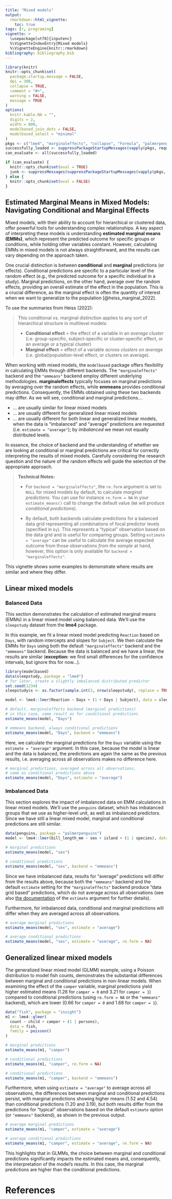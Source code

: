 ```yaml
---
title: "Mixed models"
output:
  rmarkdown::html_vignette:
    toc: true
tags: [r, programing]
vignette: >
  \usepackage[utf8]{inputenc}
  %\VignetteIndexEntry{Mixed models}
  %\VignetteEngine{knitr::rmarkdown}
bibliography: bibliography.bib
---
```


```r
library(knitr)
knitr::opts_chunk$set(
  package.startup.message = FALSE,
  dpi = 300,
  collapse = TRUE,
  comment = "#>",
  warning = FALSE,
  message = TRUE
)
options(
  knitr.kable.NA = "",
  digits = 2,
  width = 800,
  modelbased_join_dots = FALSE,
  modelbased_select = "minimal"
)
pkgs <- c("lme4", "marginaleffects", "collapse", "Formula", "palmerpenguins")
successfully_loaded <- suppressPackageStartupMessages(vapply(pkgs, requireNamespace, FUN.VALUE = logical(1L), quietly = TRUE))
can_evaluate <- all(successfully_loaded)

if (can_evaluate) {
  knitr::opts_chunk$set(eval = TRUE)
  junk <- suppressMessages(suppressPackageStartupMessages(vapply(pkgs, require, FUN.VALUE = logical(1L), quietly = TRUE, character.only = TRUE)))
} else {
  knitr::opts_chunk$set(eval = FALSE)
}
```

## Estimated Marginal Means in Mixed Models: Navigating Conditional and Marginal Effects

Mixed models, with their ability to account for hierarchical or clustered data, offer powerful tools for understanding complex relationships. A key aspect of interpreting these models is understanding **estimated marginal means (EMMs)**, which represent the predicted outcome for specific groups or conditions, while holding other variables constant. However, calculating EMMs in mixed models is not always straightforward, and the results can vary depending on the approach taken.

One crucial distinction is between **conditional** and **marginal** predictions (or effects). Conditional predictions are specific to a particular level of the random effect (e.g., the predicted outcome for a specific individual in a study). Marginal predictions, on the other hand, average over the random effects, providing an overall estimate of the effect in the population. This is a crucial difference, as the marginal effect is often the quantity of interest when we want to generalize to the population [@heiss_marginal_2022].

To use the summaries from Heiss (2022):

> This conditional vs. marginal distinction applies to any sort of hierarchical structure in multilevel models:
>
> - **Conditional effect** = the effect of a variable in an *average cluster* (i.e. group-specific, subject-specific or cluster-specific effect, or an average or a typical cluster)
> - **Marginal effect** = effect of a variable *across clusters on average* (i.e. global/population-level effect, or clusters on average).

When working with mixed models, the `modelbased` package offers flexibility in calculating EMMs through different backends. The `"marginaleffects"` backend and the `"emmeans"` backend employ different underlying methodologies. **marginaleffects** typically focuses on marginal predictions by averaging over the random effects, while **emmeans** provides conditional predictions. Consequently, the EMMs obtained using these two backends may differ. As we will see, conditional and marginal predictions...

- ... are usually similar for linear mixed models
- ... are usually different for generalized linear mixed models
- ... are usually different for both linear and generalized linear models, when the data is "imbalanced" and "average" predictions are requested (i.e. `estimate = "average"`); by _imbalanced_ we mean not equally distributed levels.

In essence, the choice of backend and the understanding of whether we are looking at conditional or marginal predictions are critical for correctly interpreting the results of mixed models. Carefully considering the research question and the nature of the random effects will guide the selection of the appropriate approach.

> **Technical Notes:**
>
> - For `backend = "marginaleffects"`, the `re.form` argument is set to `NULL` for mixed models by default, to calculate _marginal predictions_. You can use for instance `re.form = NA` in your `estimate_means()` call to change the default value (`NA` will produce _conditional predictions_).
>
> - By default, both backends calculate predictions for a balanced data grid representing all combinations of focal predictor levels (specified in `by`). This represents a "typical" observation based on the data grid and is useful for comparing groups. Setting `estimate = "average"` can be useful to calculate the average expected outcome from those observations _from the sample_ at hand, however, this option is only available for `backend = "marginaleffects"`.

This vignette shows some examples to demonstrate where results are similar and where they differ.

## Linear mixed models

### Balanced Data

This section demonstrates the calculation of estimated marginal means (EMMs) in a linear mixed model using balanced data. We'll use the `sleepstudy` dataset from the **lme4** package.

In this example, we fit a linear mixed model predicting `Reaction` based on `Days`, with random intercepts and slopes for `Subject`. We then calculate the EMMs for `Days` using both the default `"marginaleffects"` backend and the `"emmeans"` backend. Because the data is balanced and we have a linear, the results are similar (**exception:** we find small differences for the confidence intervals, but ignore this for now...).

```r
library(modelbased)
data(sleepstudy, package = "lme4")
# for later, create a slightly imbalanced distributed predictor
set.seed(1234)
sleepstudy$x <- as.factor(sample.int(3, nrow(sleepstudy), replace = TRUE))

model <- lme4::lmer(Reaction ~ Days + (1 + Days | Subject), data = sleepstudy)

# default, marginaleffects backend (marginal predictions)
# in this case, same result as for conditional predictions
estimate_means(model, "Days")

# emmeans backend, always conditional predictions
estimate_means(model, "Days", backend = "emmeans")
```

Here, we calculate the marginal predictions for the `Days` variable using the `estimate = "average"` argument. In this case, because the model is linear and the data is balanced, the predictions are again the same as the previous results, i.e. averaging across all observations makes no difference here.

```r
# marginal predictions, averaged across all observations,
# same as conditional predictions above
estimate_means(model, "Days", estimate = "average")
```

### Imbalanced Data

This section explores the impact of imbalanced data on EMM calculations in linear mixed models. We'll use the `penguins` dataset, which has imbalanced groups that we use as higher-level unit, as well as imbalanced predictors. Since we have still a linear mixed model, marginal and conditional predictions are still similar.

```r
data(penguins, package = "palmerpenguins")
model <- lme4::lmer(bill_length_mm ~ sex + island + (1 | species), data = penguins)

# marginal predictions
estimate_means(model, "sex")

# conditional predictions
estimate_means(model, "sex", backend = "emmeans")
```

Since we have imbalanced data, results for "average" predictions will differ from the results above, because both the `"emmeans"` backend and the default `estimate` setting for the `"marginaleffects"` backend produce "data grid based" predictions, which do not average across all observations (see also [the documentation](https://easystats.github.io/modelbased/reference/estimate_means.html) of the `estimate` argument for further details).

Furthermore, for imbalanced data, conditional and marginal predictions will differ when they are averaged across all observations.

```r
# average marginal predictions
estimate_means(model, "sex", estimate = "average")

# average conditional predictions
estimate_means(model, "sex", estimate = "average", re.form = NA)
```

## Generalized linear mixed models

The generalized linear mixed model (GLMM) example, using a Poisson distribution to model fish counts, demonstrates the substantial differences between marginal and conditional predictions in non-linear models. When examining the effect of the `camper` variable, marginal predictions yield higher estimated means (1.26 for `camper = 0` and 3.21 for `camper = 1`) compared to conditional predictions (using `re.form = NA` or the `"emmeans"` backend), which are lower (0.66 for `camper = 0` and 1.68 for `camper = 1`).

```r
data("fish", package = "insight")
m1 <- lme4::glmer(
  count ~ child + camper + (1 | persons),
  data = fish,
  family = poisson()
)

# marginal predictions
estimate_means(m1, "camper")

# conditional predictions
estimate_means(m1, "camper", re.form = NA)

# conditional predictions
estimate_means(m1, "camper", backend = "emmeans")
```

Furthermore, when using `estimate = "average"` to average across all observations, the differences between marginal and conditional predictions persist, with marginal predictions showing higher means (1.52 and 4.54) than conditional predictions (1.20 and 3.19), but both results differ from the predictions for "typical" observations based on the default `estimate` option (or `"emmeans"` backend), as shown in the previous output.

```r
# average marginal predictions
estimate_means(m1, "camper", estimate = "average")

# average conditional predictions
estimate_means(m1, "camper", estimate = "average", re.form = NA)
```

This highlights that in GLMMs, the choice between marginal and conditional predictions significantly impacts the estimated means and, consequently, the interpretation of the model's results. In this case, the marginal predictions are higher than the conditional predictions.

# References
